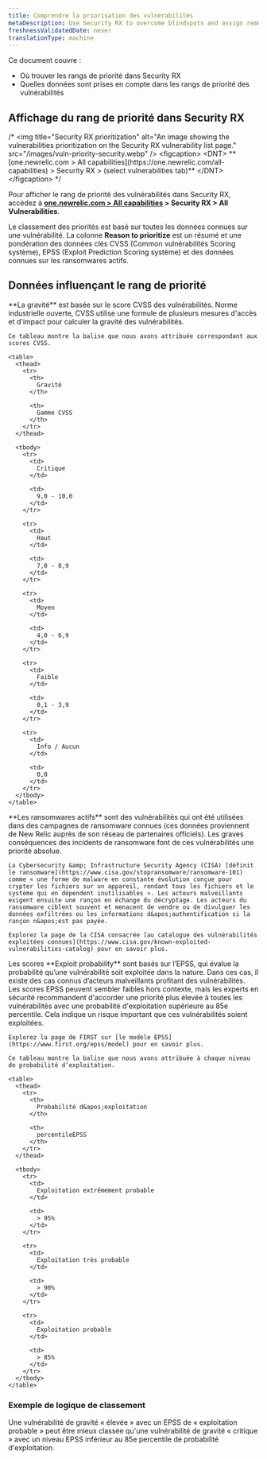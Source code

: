 ```yaml
---
title: Comprendre la priorisation des vulnérabilités
metaDescription: Use Security RX to overcome blindspots and assign remediation to developers as a security team.
freshnessValidatedDate: never
translationType: machine
---
```


Ce document couvre :

* Où trouver les rangs de priorité dans Security RX
* Quelles données sont prises en compte dans les rangs de priorité des vulnérabilités

## Affichage du rang de priorité dans Security RX

/\* &lt;img title=&quot;Security RX prioritization&quot; alt=&quot;An image showing the vulnerabilities prioritization on the Security RX vulnerability list page.&quot; src=&quot;/images/vuln-priority-security.webp&quot; /&gt; &lt;figcaption&gt; &lt;DNT&gt; \*\*\[one.newrelic.com &gt; All capabilities]\(https\://one.newrelic.com/all-capabilities) &gt; Security RX &gt; (select vulnerabilities tab)\*\* &lt;/DNT&gt; &lt;/figcaption&gt; \*/

Pour afficher le rang de priorité des vulnérabilités dans Security RX, accédez à **[one.newrelic.com &gt; All capabilities](https://one.newrelic.com/all-capabilities) &gt; Security RX &gt; All Vulnerabilities**.

Le classement des priorités est basé sur toutes les données connues sur une vulnérabilité. La colonne **Reason to prioritize** est un résumé et une pondération des données clés CVSS (Common vulnérabilités Scoring système), EPSS (Exploit Prediction Scoring système) et des données connues sur les ransomwares actifs.

## Données influençant le rang de priorité

<CollapserGroup>
  <Collapser className="freq-link" id="severity" title="Données de gravité">
    **La gravité** est basée sur le score CVSS des vulnérabilités. Norme industrielle ouverte, CVSS utilise une formule de plusieurs mesures d&apos;accès et d&apos;impact pour calculer la gravité des vulnérabilités.

    Ce tableau montre la balise que nous avons attribuée correspondant aux scores CVSS.

    <table>
      <thead>
        <tr>
          <th>
            Gravité
          </th>

          <th>
            Gamme CVSS
          </th>
        </tr>
      </thead>

      <tbody>
        <tr>
          <td>
            Critique
          </td>

          <td>
            9,0 - 10,0
          </td>
        </tr>

        <tr>
          <td>
            Haut
          </td>

          <td>
            7,0 - 8,9
          </td>
        </tr>

        <tr>
          <td>
            Moyen
          </td>

          <td>
            4,0 - 6,9
          </td>
        </tr>

        <tr>
          <td>
            Faible
          </td>

          <td>
            0,1 - 3,9
          </td>
        </tr>

        <tr>
          <td>
            Info / Aucun
          </td>

          <td>
            0,0
          </td>
        </tr>
      </tbody>
    </table>
  </Collapser>

  <Collapser className="freq-link" id="active-ransomware" title="Données actives sur les ransomwares">
    **Les ransomwares actifs** sont des vulnérabilités qui ont été utilisées dans des campagnes de ransomware connues (ces données proviennent de New Relic auprès de son réseau de partenaires officiels). Les graves conséquences des incidents de ransomware font de ces vulnérabilités une priorité absolue.

    La Cybersecurity &amp; Infrastructure Security Agency (CISA) [définit le ransomware](https://www.cisa.gov/stopransomware/ransomware-101) comme « une forme de malware en constante évolution conçue pour crypter les fichiers sur un appareil, rendant tous les fichiers et le système qui en dépendent inutilisables ». Les acteurs malveillants exigent ensuite une rançon en échange du décryptage. Les acteurs du ransomware ciblent souvent et menacent de vendre ou de divulguer les données exfiltrées ou les informations d&apos;authentification si la rançon n&apos;est pas payée.

    Explorez la page de la CISA consacrée [au catalogue des vulnérabilités exploitées connues](https://www.cisa.gov/known-exploited-vulnerabilities-catalog) pour en savoir plus.
  </Collapser>

  <Collapser className="freq-link" id="exploit-probability" title="Données de probabilité d'exploitation (EPSS)">
    Les scores **Exploit probability** sont basés sur l’EPSS, qui évalue la probabilité qu’une vulnérabilité soit exploitée dans la nature. Dans ces cas, il existe des cas connus d’acteurs malveillants profitant des vulnérabilités. Les scores EPSS peuvent sembler faibles hors contexte, mais les experts en sécurité recommandent d&apos;accorder une priorité plus élevée à toutes les vulnérabilités avec une probabilité d&apos;exploitation supérieure au 85e percentile. Cela indique un risque important que ces vulnérabilités soient exploitées.

    Explorez la page de FIRST sur [le modèle EPSS](https://www.first.org/epss/model) pour en savoir plus.

    Ce tableau montre la balise que nous avons attribuée à chaque niveau de probabilité d’exploitation.

    <table>
      <thead>
        <tr>
          <th>
            Probabilité d&apos;exploitation
          </th>

          <th>
            percentileEPSS
          </th>
        </tr>
      </thead>

      <tbody>
        <tr>
          <td>
            Exploitation extrêmement probable
          </td>

          <td>
            > 95%
          </td>
        </tr>

        <tr>
          <td>
            Exploitation très probable
          </td>

          <td>
            > 90%
          </td>
        </tr>

        <tr>
          <td>
            Exploitation probable
          </td>

          <td>
            > 85%
          </td>
        </tr>
      </tbody>
    </table>
  </Collapser>
</CollapserGroup>

### Exemple de logique de classement

Une vulnérabilité de gravité « élevée » avec un EPSS de « exploitation probable » peut être mieux classée qu&apos;une vulnérabilité de gravité « critique » avec un niveau EPSS inférieur au 85e percentile de probabilité d&apos;exploitation.
